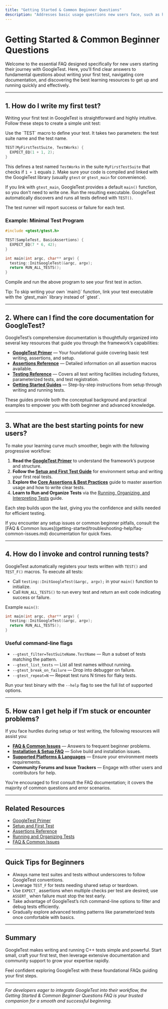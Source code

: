 ```yaml
---
title: "Getting Started & Common Beginner Questions"
description: "Addresses basic usage questions new users face, such as how to write a first test, where to find documentation, and best starting points. Directs users to foundational guides and introductory resources."
---
```


# Getting Started & Common Beginner Questions

Welcome to the essential FAQ designed specifically for new users starting their journey with GoogleTest. Here, you’ll find clear answers to fundamental questions about writing your first test, navigating core documentation, and discovering the best learning resources to get up and running quickly and effectively.

---

## 1. How do I write my first test?

Writing your first test in GoogleTest is straightforward and highly intuitive. Follow these steps to create a simple unit test:

<Steps>
<Step title="Set Up Your Test Function">
Use the `TEST` macro to define your test. It takes two parameters: the test suite name and the test name.

```cpp
TEST(MyFirstTestSuite, TestWorks) {
  EXPECT_EQ(1 + 1, 2);
}
```

This defines a test named `TestWorks` in the suite `MyFirstTestSuite` that checks if `1 + 1` equals `2`.
</Step>
<Step title="Compile and Link with GoogleTest">
Make sure your code is compiled and linked with the GoogleTest library (usually `gtest` or `gtest_main` for convenience).

If you link with `gtest_main`, GoogleTest provides a default `main()` function, so you don't need to write one.
</Step>
<Step title="Run Your Tests">
Run the resulting executable. GoogleTest automatically discovers and runs all tests defined with `TEST()`.

The test runner will report success or failure for each test.
</Step>
</Steps>

### Example: Minimal Test Program

```cpp
#include <gtest/gtest.h>

TEST(SampleTest, BasicAssertions) {
  EXPECT_EQ(7 * 6, 42);
}

int main(int argc, char** argv) {
  testing::InitGoogleTest(&argc, argv);
  return RUN_ALL_TESTS();
}
```

Compile and run the above program to see your first test in action.

<Info>
Tip: To skip writing your own `main()` function, link your test executable with the `gtest_main` library instead of `gtest`.
</Info>

---

## 2. Where can I find the core documentation for GoogleTest?

GoogleTest’s comprehensive documentation is thoughtfully organized into several key resources that guide you through the framework’s capabilities:

- **[GoogleTest Primer](https://google.github.io/googletest/primer.html)** — Your foundational guide covering basic test writing, assertions, and setup.
- **[Assertions Reference](reference/assertions.md)** — Detailed information on all assertion macros available.
- **[Testing Reference](reference/testing.md)** — Covers all test writing facilities including fixtures, parameterized tests, and test registration.
- **[Getting Started Guides](guides/getting-started/setup-and-first-test.md)** — Step-by-step instructions from setup through writing and running tests.

These guides provide both the conceptual background and practical examples to empower you with both beginner and advanced knowledge.

---

## 3. What are the best starting points for new users?

To make your learning curve much smoother, begin with the following progressive workflow:

1. **Read the [GoogleTest Primer](https://google.github.io/googletest/primer.html)** to understand the framework’s purpose and structure.
2. **Follow the [Setup and First Test Guide](guides/getting-started/setup-and-first-test.md)** for environment setup and writing your first real tests.
3. **Explore the [Core Assertions & Best Practices](guides/getting-started/core-assertions-best-practices.md)** guide to master assertion usage and how to write clear tests.
4. **Learn to Run and Organize Tests** via the [Running, Organizing, and Interpreting Tests](guides/getting-started/running-and-organizing-tests.md) guide.

Each step builds upon the last, giving you the confidence and skills needed for efficient testing.

<Note>
If you encounter any setup issues or common beginner pitfalls, consult the [FAQ & Common Issues](getting-started/troubleshooting-help/faq-common-issues.md) documentation for quick fixes.
</Note>

---

## 4. How do I invoke and control running tests?

GoogleTest automatically registers your tests written with `TEST()` and `TEST_F()` macros. To execute all tests:

- Call `testing::InitGoogleTest(&argc, argv);` in your `main()` function to initialize.
- Call `RUN_ALL_TESTS()` to run every test and return an exit code indicating success or failure.

Example `main()`:

```cpp
int main(int argc, char** argv) {
  testing::InitGoogleTest(&argc, argv);
  return RUN_ALL_TESTS();
}
```

### Useful command-line flags

- `--gtest_filter=TestSuiteName.TestName` — Run a subset of tests matching the pattern.
- `--gtest_list_tests` — List all test names without running.
- `--gtest_break_on_failure` — Drop into debugger on failure.
- `--gtest_repeat=N` — Repeat test runs N times for flaky tests.

Run your test binary with the `--help` flag to see the full list of supported options.

---

## 5. How can I get help if I’m stuck or encounter problems?

If you face hurdles during setup or test writing, the following resources will assist you:

- **[FAQ & Common Issues](getting-started/troubleshooting-help/faq-common-issues.md)** — Answers to frequent beginner problems.
- **[Installation & Setup FAQ](faq/general-usage-faq/installation-setup.md)** — Solve build and installation issues.
- **[Supported Platforms & Languages](faq/general-usage-faq/supported-platforms-languages.md)** — Ensure your environment meets requirements.
- **Community Forums and Issue Trackers** — Engage with other users and contributors for help.

You’re encouraged to first consult the FAQ documentation; it covers the majority of common questions and error scenarios.

---

## Related Resources

- [GoogleTest Primer](https://google.github.io/googletest/primer.html)
- [Setup and First Test](guides/getting-started/setup-and-first-test.md)
- [Assertions Reference](reference/assertions.md)
- [Running and Organizing Tests](guides/getting-started/running-and-organizing-tests.md)
- [FAQ & Common Issues](getting-started/troubleshooting-help/faq-common-issues.md)

---

## Quick Tips for Beginners

- Always name test suites and tests without underscores to follow GoogleTest conventions.
- Leverage `TEST_F` for tests needing shared setup or teardown.
- Use `EXPECT_` assertions when multiple checks per test are desired; use `ASSERT_` when failure must stop the test early.
- Take advantage of GoogleTest’s rich command-line options to filter and debug tests efficiently.
- Gradually explore advanced testing patterns like parameterized tests once comfortable with basics.

---

## Summary

GoogleTest makes writing and running C++ tests simple and powerful. Start small, craft your first test, then leverage extensive documentation and community support to grow your expertise rapidly.

Feel confident exploring GoogleTest with these foundational FAQs guiding your first steps.

---

*For developers eager to integrate GoogleTest into their workflow, the Getting Started & Common Beginner Questions FAQ is your trusted companion for a smooth and successful beginning.*
